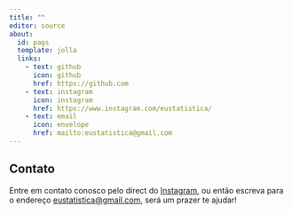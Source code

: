 ```yaml
---
title: ""
editor: source
about:
  id: pags
  template: jolla
  links: 
    - text: github
      icon: github
      href: https://github.com
    - text: instagram
      icon: instagram
      href: https://www.instagram.com/eustatistica/     
    - text: email
      icon: envelope
      href: mailto:eustatistica@gmail.com
---
```


## Contato {.justify}


Entre em contato conosco pelo direct do [Instagram](https://www.instagram.com/eustatistica/), ou então escreva para o endereço <eustatistica@gmail.com>, será um prazer te ajudar!